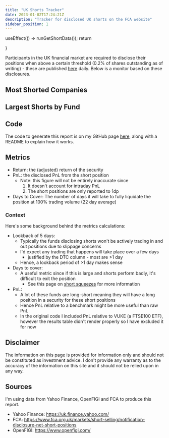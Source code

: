 ```yaml
---
title: "UK Shorts Tracker"
date: 2023-01-02T17:24:21Z
description: "Tracker for disclosed UK shorts on the FCA website"
sidebar_position: 1
---
```



  useEffect(() => runGetShortData());
  return <div></div>
}

Participants in the UK financial market are required to disclose their positions when above a certain threshold (0.2% of shares outstanding as of writing) - these are published [here](https://www.fca.org.uk/markets/short-selling/notification-disclosure-net-short-positions) daily. Below is a monitor based on these disclosures.

## Most Shorted Companies
<div id='secShortTracker'></div>

## Largest Shorts by Fund
<div id='fundShortTracker'></div>

## Code
The code to generate this report is on my GitHub page [here](https://github.com/nikulpatel3141/UK-Short-Tracker), along with a README to explain how it works.

## Metrics

- Return: the (adjusted) return of the security
- PnL: the disclosed PnL from the short position
  - Note: this figure will not be entirely inaccurate since
    1) It doesn't account for intraday PnL
    2) The short positions are only reported to 1dp
- Days to Cover: The number of days it will take to fully liquidate the position at 100% trading volume (22 day average)

### Context

Here's some background behind the metrics calculations:

- Lookback of 5 days:
  - Typically the funds disclosing shorts won't be actively trading in and out positions due to slippage concerns
  - I'd expect any trading that happens will take place over a few days
    - justified by the DTC column - most are >1 day
  - Hence, a lookback period of >1 day makes sense
- Days to cover:
  - A useful metric since if this is large and shorts perform badly, it's difficult to exit the position
    - See this page on [short squeezes](https://www.investopedia.com/terms/s/shortsqueeze.asp#:~:text=A%20short%20squeeze%20happens%20when,demonstrate%20a%20strong%20short%20interest.) for more information
- PnL:
  - A lot of these funds are long-short meaning they will have a long position in a security for these short positions
  - Hence PnL relative to a benchmark might be more useful than raw PnL
  - In the original code I included PnL relative to VUKE (a FTSE100 ETF), however the results table didn't render properly so I have excluded it for now

## Disclaimer
The information on this page is provided for information only and should not be constituted as investment advice.
I don't provide any warranty as to the accuracy of the information on this site and it should not be relied upon in any way.

## Sources
I'm using data from Yahoo Finance, OpenFIGI and FCA to produce this report.

- Yahoo Finance: https://uk.finance.yahoo.com/
- FCA: https://www.fca.org.uk/markets/short-selling/notification-disclosure-net-short-positions
- OpenFIGI: https://www.openfigi.com/

<script src="/js/short_tracker.js"></script>
<ShortLoader/>


